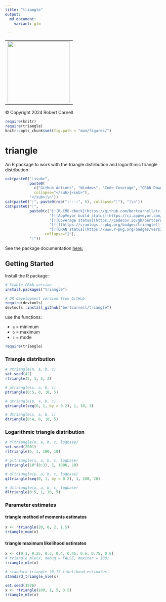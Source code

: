 ```yaml
---
title: "triangle"
output: 
  md_document:
    variant: gfm
  
---
```


<!-- DO NOT EDIT:  README.md is created from README.Rmd -->

<div>
  <table style="border: 0">
    <tr>
      <td>
        <img align="left" width="200" height="200" src="man/figures/logo.svg"/>
      </td>
    </tr>
  </table>
</div>
<footer>&copy; Copyright 2024 Robert Carnell</footer>

```r
require(knitr)
require(triangle)
knitr::opts_chunk$set(fig.path = "man/figures/")
```

# triangle

An R package to work with the triangle distribution and logarithmic triangle distribution

```r
cat(paste0("|<sub>", 
           paste0(
             c("Github Actions", "Windows", "Code Coverage", "CRAN Downloads", "CRAN"), 
             collapse="</sub>|<sub>"), 
           "</sub>|\n"))
cat(paste0("|", paste0(rep(":---:", 5), collapse="|"), "|\n"))
cat(paste0("|", 
           paste0(c("[![R-CMD-check](https://github.com/bertcarnell/triangle/actions/workflows/r-cmd-check.yml/badge.svg)](https://github.com/bertcarnell/triangle/actions/workflows/r-cmd-check.yml)",
                    "[![AppVeyor build status](https://ci.appveyor.com/api/projects/status/github/bertcarnell/triangle?branch=master&svg=true)](https://ci.appveyor.com/project/bertcarnell/triangle)",
                    "[![Coverage status](https://codecov.io/gh/bertcarnell/triangle/branch/master/graph/badge.svg)](https://codecov.io/github/bertcarnell/triangle?branch=master)",
                    "[![](https://cranlogs.r-pkg.org/badges/triangle)](https://cran.r-project.org/package=triangle)",
                    "[![CRAN status](https://www.r-pkg.org/badges/version/triangle)](https://cran.r-project.org/package=triangle)"),
                  collapse="|"), 
           "|"))

```

See the package documentation [here:](https://bertcarnell.github.io/triangle/)

## Getting Started

Install the R package:

```r
# Stable CRAN version
install.packages("triangle")

# OR development version from GitHub
require(devtools)
devtools::install_github("bertcarnell/triangle")
```

use the functions:

- `a` = minimum
- `b` = maximum
- `c` = mode

```r
require(triangle)
```

### Triangle distribution

```r
# rtriangle(n, a, b, c)
set.seed(42)
rtriangle(5, 1, 5, 2)

# ptriangle(x, a, b, c)
ptriangle(0:5, 0, 10, 5)

# qtriangle(p, a, b, c)
qtriangle(seq(0, 1, by = 0.2), 1, 10, 3)

# dtriangle(x, a, b, c)
dtriangle(0:4, 0, 10, 5)
```

### Logarithmic triangle distribution

```r
# rltriangle(n, a, b, c, logbase)
set.seed(2001)
rltriangle(5, 1, 100, 10)

# pltriangle(x, a, b, c, logbase)
pltriangle(10^(0:3), 1, 1000, 10)

# qltriangle(p, a, b, c, logbase)
qltriangle(seq(0, 1, by = 0.2), 1, 100, 20)

# dltriangle(x, a, b, c, logbase)
dltriangle(0:5, 1, 10, 5)
```

### Parameter estimates

#### triangle method of moments estimates

```r
x <- rtriangle(20, 0, 2, 1.5)
triangle_mom(x)
```

#### triangle maximum likelihood estimates

```r
x <- c(0.1, 0.25, 0.3, 0.4, 0.45, 0.6, 0.75, 0.8)
# triangle_mle(x, debug = FALSE, maxiter = 100)
triangle_mle(x)

# standard triangle (0,1) likelihood estimates
standard_triangle_mle(x)

set.seed(1976)
x <- rtriangle(100, 1, 5, 3.5)
triangle_mle(x)
```
